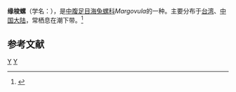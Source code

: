{{Speciesbox
| taxon = Margovula pyriformis
| binomial_authority = (Sowerby, 1828)
}}
'''缘梭螺'''（学名：''{{lang|la|Margovula pyriformis}}''），是[[中腹足目|中腹足目]][[海兔螺科|海兔螺科]]''Margovula''的一种。主要分布于[[台湾|台湾]]、[[中国大陆|中国大陆]]，常栖息在潮下带。<ref>{{cite web|url=http://shell.sinica.edu.tw/chinese/shellbase_detail.php?science_no=6141|title=国际贝库：缘梭螺|publisher=台湾贝类资料库|accessdate=2009-08-11|archive-date=2016-03-04|archive-url=https://web.archive.org/web/20160304112403/http://shell.sinica.edu.tw/chinese/shellbase_detail.php?science_no=6141|dead-url=no}}</ref>

== 参考文献 ==
{{reflist}}

{{taxonbar}}
[[Category:_1828年描述的动物|Y]]
[[Category:海兔螺科|Y]]